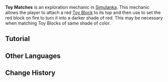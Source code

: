 {{Terminology Infobox
|image        = Tutorial Toy Matches.png
|type         = Exploration
|region       = Simulanka
|area         = Broken Sea
|event        = Summertide Scales and Tales
}}
'''Toy Matches''' is an exploration mechanic in [[Simulanka]]. This mechanic allows the player to attach a red [[Toy Blocks|Toy Block]] to its top and then use {{Pyro}} to set the red block on fire to turn it into a darker shade of red. This may be necessary when matching Toy Blocks of same shade of color.

==Tutorial==
{{Tutorial|Toy Matches}}

==Other Languages==
{{Other Languages
|en       = Toy Matches
|zhs      = 积木火柴
|zhs_rm   = 
|zht      = 積木火柴
|zht_rm   = 
|zh_tl    = 
|ja       = 積み木のマッチ
|ja_rm    = Tsumiki no Macchi
|ja_tl    = Toy Block Matches
|ko       = 블록 성냥
|ko_rm    = 
|ko_tl    = 
|es       = Bloques fósforo
|es_tl    = Match Blocks
|fr       = Ludi-allumettes
|fr_tl    = Toymatches
|ru       = Игрушечные спички
|ru_tl    = Toy Matches
|th       = บล็อกไม้ขีดไฟ
|th_rm    = 
|th_tl    = 
|vi       = Diêm Khối Gỗ
|vi_tl    = 
|de       = Bauklotzstreichholz
|de_tl    = Toy Block Match
|id       = Korek Api Mainan
|id_tl    = Toy Matches
|pt       = Fósforos de Brinquedo
|pt_tl    = 
|tr       = Oyuncak Kibritler
|tr_tl    = 
|it       = Fiammiferi giocattolo
|it_tl    = 
}}

==Change History==
{{Change History|4.8}}